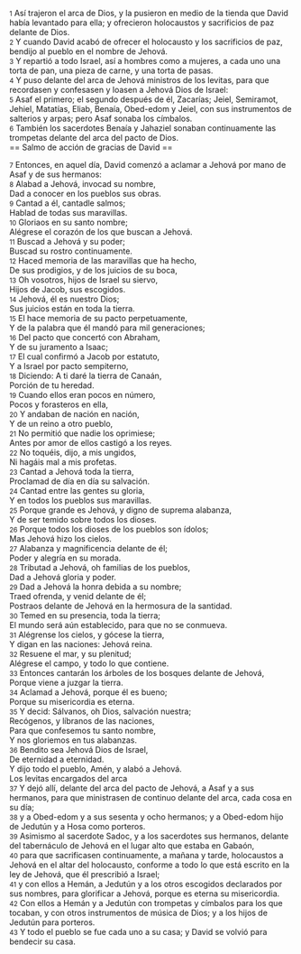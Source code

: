 {{anchor|1}} <small>1</small> Así trajeron el arca de Dios, y la pusieron en medio de la tienda que David había levantado para ella; y ofrecieron holocaustos y sacrificios de paz delante de Dios.<br>
{{anchor|2}} <small>2</small> Y cuando David acabó de ofrecer el holocausto y los sacrificios de paz, bendijo al pueblo en el nombre de Jehová.<br>
{{anchor|3}} <small>3</small> Y repartió a todo Israel, así a hombres como a mujeres, a cada uno una torta de pan, una pieza de carne, y una torta de pasas.<br>
{{anchor|4}} <small>4</small> Y puso delante del arca de Jehová ministros de los levitas, para que recordasen y confesasen y loasen a Jehová Dios de Israel:<br>
{{anchor|5}} <small>5</small> Asaf el primero; el segundo después de él, Zacarías; Jeiel, Semiramot, Jehiel, Matatías, Eliab, Benaía, Obed-edom y Jeiel, con sus instrumentos de salterios y arpas; pero Asaf sonaba los címbalos.<br>
{{anchor|6}} <small>6</small> También los sacerdotes Benaía y Jahaziel sonaban continuamente las trompetas delante del arca del pacto de Dios.<br>
== Salmo de acción de gracias de David ==

{{anchor|7}} <small>7</small> Entonces, en aquel día, David comenzó a aclamar a Jehová por mano de Asaf y de sus hermanos:<br>
{{anchor|8}} <small>8</small> Alabad a Jehová, invocad su nombre,<br>
Dad a conocer en los pueblos sus obras.<br>
{{anchor|9}} <small>9</small> Cantad a él, cantadle salmos;<br>
Hablad de todas sus maravillas.<br>
{{anchor|10}} <small>10</small> Gloriaos en su santo nombre;<br>
Alégrese el corazón de los que buscan a Jehová.<br>
{{anchor|11}} <small>11</small> Buscad a Jehová y su poder;<br>
Buscad su rostro continuamente.<br>
{{anchor|12}} <small>12</small> Haced memoria de las maravillas que ha hecho,<br>
De sus prodigios, y de los juicios de su boca,<br>
{{anchor|13}} <small>13</small> Oh vosotros, hijos de Israel su siervo,<br>
Hijos de Jacob, sus escogidos.<br>
{{anchor|14}} <small>14</small> Jehová, él es nuestro Dios;<br>
Sus juicios están en toda la tierra.<br>
{{anchor|15}} <small>15</small> El hace memoria de su pacto perpetuamente,<br>
Y de la palabra que él mandó para mil generaciones;<br>
{{anchor|16}} <small>16</small> Del pacto que concertó con Abraham,<br>
Y de su juramento a Isaac;<br>
{{anchor|17}} <small>17</small> El cual confirmó a Jacob por estatuto,<br>
Y a Israel por pacto sempiterno,<br>
{{anchor|18}} <small>18</small> Diciendo: A ti daré la tierra de Canaán,<br>
Porción de tu heredad.<br>
{{anchor|19}} <small>19</small> Cuando ellos eran pocos en número,<br>
Pocos y forasteros en ella,<br>
{{anchor|20}} <small>20</small> Y andaban de nación en nación,<br>
Y de un reino a otro pueblo,<br>
{{anchor|21}} <small>21</small> No permitió que nadie los oprimiese;<br>
Antes por amor de ellos castigó a los reyes.<br>
{{anchor|22}} <small>22</small> No toquéis, dijo, a mis ungidos,<br>
Ni hagáis mal a mis profetas.<br>
{{anchor|23}} <small>23</small> Cantad a Jehová toda la tierra,<br>
Proclamad de día en día su salvación.<br>
{{anchor|24}} <small>24</small> Cantad entre las gentes su gloria,<br>
Y en todos los pueblos sus maravillas.<br>
{{anchor|25}} <small>25</small> Porque grande es Jehová, y digno de suprema alabanza,<br>
Y de ser temido sobre todos los dioses.<br>
{{anchor|26}} <small>26</small> Porque todos los dioses de los pueblos son ídolos;<br>
Mas Jehová hizo los cielos.<br>
{{anchor|27}} <small>27</small> Alabanza y magnificencia delante de él;<br>
Poder y alegría en su morada.<br>
{{anchor|28}} <small>28</small> Tributad a Jehová, oh familias de los pueblos,<br>
Dad a Jehová gloria y poder.<br>
{{anchor|29}} <small>29</small> Dad a Jehová la honra debida a su nombre;<br>
Traed ofrenda, y venid delante de él;<br>
Postraos delante de Jehová en la hermosura de la santidad.<br>
{{anchor|30}} <small>30</small> Temed en su presencia, toda la tierra;<br>
El mundo será aún establecido, para que no se conmueva.<br>
{{anchor|31}} <small>31</small> Alégrense los cielos, y gócese la tierra,<br>
Y digan en las naciones: Jehová reina.<br>
{{anchor|32}} <small>32</small> Resuene el mar, y su plenitud;<br>
Alégrese el campo, y todo lo que contiene.<br>
{{anchor|33}} <small>33</small> Entonces cantarán los árboles de los bosques delante de Jehová,<br>
Porque viene a juzgar la tierra.<br>
{{anchor|34}} <small>34</small> Aclamad a Jehová, porque él es bueno;<br>
Porque su misericordia es eterna.<br>
{{anchor|35}} <small>35</small> Y decid: Sálvanos, oh Dios, salvación nuestra;<br>
Recógenos, y líbranos de las naciones,<br>
Para que confesemos tu santo nombre,<br>
Y nos gloriemos en tus alabanzas.<br>
{{anchor|36}} <small>36</small> Bendito sea Jehová Dios de Israel,<br>
De eternidad a eternidad.<br>
Y dijo todo el pueblo, Amén, y alabó a Jehová.<br>
Los levitas encargados del arca<br>
{{anchor|37}} <small>37</small> Y dejó allí, delante del arca del pacto de Jehová, a Asaf y a sus hermanos, para que ministrasen de continuo delante del arca, cada cosa en su día;<br>
{{anchor|38}} <small>38</small> y a Obed-edom y a sus sesenta y ocho hermanos; y a Obed-edom hijo de Jedutún y a Hosa como porteros.<br>
{{anchor|39}} <small>39</small> Asimismo al sacerdote Sadoc, y a los sacerdotes sus hermanos, delante del tabernáculo de Jehová en el lugar alto que estaba en Gabaón,<br>
{{anchor|40}} <small>40</small> para que sacrificasen continuamente, a mañana y tarde, holocaustos a Jehová en el altar del holocausto, conforme a todo lo que está escrito en la ley de Jehová, que él prescribió a Israel;<br>
{{anchor|41}} <small>41</small> y con ellos a Hemán, a Jedutún y a los otros escogidos declarados por sus nombres, para glorificar a Jehová, porque es eterna su misericordia.<br>
{{anchor|42}} <small>42</small> Con ellos a Hemán y a Jedutún con trompetas y címbalos para los que tocaban, y con otros instrumentos de música de Dios; y a los hijos de Jedutún para porteros.<br>
{{anchor|43}} <small>43</small> Y todo el pueblo se fue cada uno a su casa; y David se volvió para bendecir su casa.<br>
